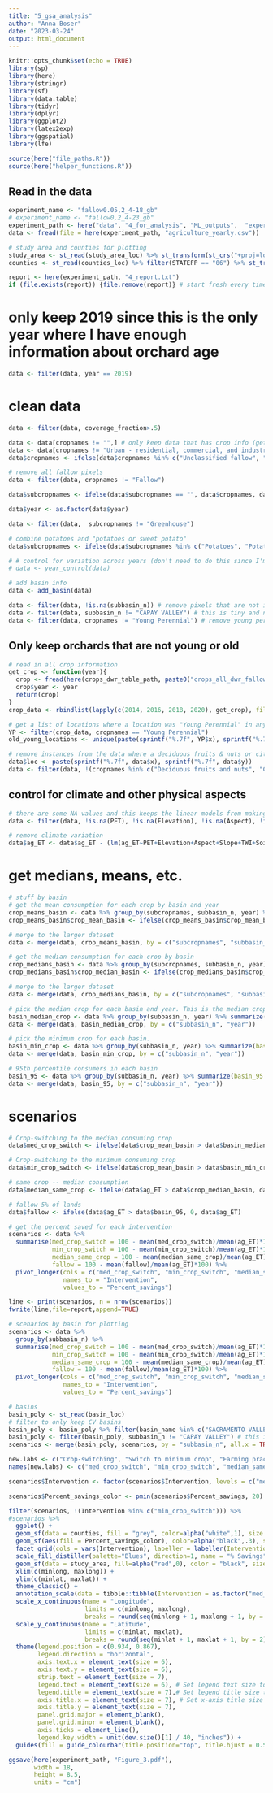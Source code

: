 ```yaml
---
title: "5_gsa_analysis"
author: "Anna Boser"
date: "2023-03-24"
output: html_document
---
```


```r
knitr::opts_chunk$set(echo = TRUE)
library(sp)
library(here)
library(stringr)
library(sf)
library(data.table)
library(tidyr)
library(dplyr)
library(ggplot2)
library(latex2exp)
library(ggspatial)
library(lfe)

source(here("file_paths.R"))
source(here("helper_functions.R"))
```

## Read in the data
```r
experiment_name <- "fallow0.05,2_4-18_gb"
# experiment_name <- "fallow0,2_4-23_gb"
experiment_path <- here("data", "4_for_analysis", "ML_outputs",  "experiments", experiment_name)
data <- fread(file = here(experiment_path, "agriculture_yearly.csv"))

# study area and counties for plotting
study_area <- st_read(study_area_loc) %>% st_transform(st_crs("+proj=longlat +datum=WGS84"))
counties <- st_read(counties_loc) %>% filter(STATEFP == "06") %>% st_transform(st_crs("+proj=longlat +datum=WGS84"))

report <- here(experiment_path, "4_report.txt")
if (file.exists(report)) {file.remove(report)} # start fresh every time you render
```

# only keep 2019 since this is the only year where I have enough information about orchard age
```r
data <- filter(data, year == 2019)
```

# clean data
```r
data <- filter(data, coverage_fraction>.5)

data <- data[cropnames != "",] # only keep data that has crop info (get rid of years without dwr data)
data <- data[cropnames != "Urban - residential, commercial, and industrial, unsegregated",] # remove urban
data$cropnames <- ifelse(data$cropnames %in% c("Unclassified fallow", "Idle"), "Fallow", data$cropnames) # rename unclassified fallow to just fallow

# remove all fallow pixels
data <- filter(data, cropnames != "Fallow")

data$subcropnames <- ifelse(data$subcropnames == "", data$cropnames, data$subcropnames)

data$year <- as.factor(data$year)

data <- filter(data,  subcropnames != "Greenhouse")

# combine potatoes and "potatoes or sweet potato"
data$subcropnames <- ifelse(data$subcropnames %in% c("Potatoes", "Potato or Sweet potato"), "Potato or Sweet potato", data$subcropnames)

# # control for variation across years (don't need to do this since I'm only looking at 2019 anyways)
# data <- year_control(data)

```

```r
# add basin info
data <- add_basin(data)

data <- filter(data, !is.na(subbasin_n)) # remove pixels that are not in a subbasin
data <- filter(data, subbasin_n != "CAPAY VALLEY") # this is tiny and not really in the CV
data <- filter(data, cropnames != "Young Perennial") # remove young perennials because you can't actually switch to these
```


## Only keep orchards that are not young or old
```r
# read in all crop information
get_crop <- function(year){
  crop <- fread(here(crops_dwr_table_path, paste0("crops_all_dwr_fallow", year, ".csv")))
  crop$year <- year
  return(crop)
}
crop_data <- rbindlist(lapply(c(2014, 2016, 2018, 2020), get_crop), fill = TRUE)

# get a list of locations where a location was "Young Perennial" in any of the other years
YP <- filter(crop_data, cropnames == "Young Perennial")
old_young_locations <- unique(paste(sprintf("%.7f", YP$x), sprintf("%.7f", YP$y)))

# remove instances from the data where a deciduous fruits & nuts or citrus & subtropical pixel was YP in any of the other years
data$loc <- paste(sprintf("%.7f", data$x), sprintf("%.7f", data$y))
data <- filter(data, !(cropnames %in% c("Deciduous fruits and nuts", "Citrus and subtropical") & loc %in% old_young_locations))
```
## control for climate and other physical aspects
```r
# there are some NA values and this keeps the linear models from making predictions, so we toss these
data <- filter(data, !is.na(PET), !is.na(Elevation), !is.na(Aspect), !is.na(Slope), !is.na(TWI), !is.na(Soil)) 

# remove climate variation
data$ag_ET <- data$ag_ET - (lm(ag_ET~PET+Elevation+Aspect+Slope+TWI+Soil, data)$fitted.values - mean(data$ag_ET))
```

# get medians, means, etc. 

```r
# stuff by basin
# get the mean consumption for each crop by basin and year
crop_means_basin <- data %>% group_by(subcropnames, subbasin_n, year) %>% summarize(crop_mean_basin = mean(ag_ET))
crop_means_basin$crop_mean_basin <- ifelse(crop_means_basin$crop_mean_basin <0, 0, crop_means_basin$crop_mean_basin)

# merge to the larger dataset
data <- merge(data, crop_means_basin, by = c("subcropnames", "subbasin_n", "year"))

# get the median consumption for each crop by basin
crop_medians_basin <- data %>% group_by(subcropnames, subbasin_n, year) %>% summarize(crop_median_basin = median(ag_ET))
crop_medians_basin$crop_median_basin <- ifelse(crop_medians_basin$crop_median_basin <0, 0, crop_medians_basin$crop_median_basin)

# merge to the larger dataset
data <- merge(data, crop_medians_basin, by = c("subcropnames", "subbasin_n", "year")) 

# pick the median crop for each basin and year. This is the median crop grown arranged by mean ag ET
basin_median_crop <- data %>% group_by(subbasin_n, year) %>% summarize(basin_median_crop = median(crop_mean_basin))
data <- merge(data, basin_median_crop, by = c("subbasin_n", "year"))

# pick the minimum crop for each basin. 
basin_min_crop <- data %>% group_by(subbasin_n, year) %>% summarize(basin_min_crop = min(crop_mean_basin))
data <- merge(data, basin_min_crop, by = c("subbasin_n", "year"))

# 95th percentile consumers in each basin
basin_95 <- data %>% group_by(subbasin_n, year) %>% summarize(basin_95 = quantile(ag_ET, probs = .95))
data <- merge(data, basin_95, by = c("subbasin_n", "year"))
```

# scenarios 
```r
# Crop-switching to the median consuming crop
data$med_crop_switch <- ifelse(data$crop_mean_basin > data$basin_median_crop, data$basin_median_crop, data$crop_mean_basin)

# Crop-switching to the minimum consuming crop
data$min_crop_switch <- ifelse(data$crop_mean_basin > data$basin_min_crop, data$basin_min_crop, data$crop_mean_basin)

# same crop -- median consumption
data$median_same_crop <- ifelse(data$ag_ET > data$crop_median_basin, data$crop_median_basin, data$ag_ET)

# fallow 5% of lands
data$fallow <- ifelse(data$ag_ET > data$basin_95, 0, data$ag_ET)
```

```r
# get the percent saved for each intervention
scenarios <- data %>% 
  summarise(med_crop_switch = 100 - mean(med_crop_switch)/mean(ag_ET)*100, 
            min_crop_switch = 100 - mean(min_crop_switch)/mean(ag_ET)*100, 
            median_same_crop = 100 - mean(median_same_crop)/mean(ag_ET)*100, 
            fallow = 100 - mean(fallow)/mean(ag_ET)*100) %>%
  pivot_longer(cols = c("med_crop_switch", "min_crop_switch", "median_same_crop", "fallow"), 
               names_to = "Intervention", 
               values_to = "Percent_savings")

line <- print(scenarios, n = nrow(scenarios))
fwrite(line,file=report,append=TRUE)

# scenarios by basin for plotting
scenarios <- data %>% 
  group_by(subbasin_n) %>% 
  summarise(med_crop_switch = 100 - mean(med_crop_switch)/mean(ag_ET)*100, 
            min_crop_switch = 100 - mean(min_crop_switch)/mean(ag_ET)*100, 
            median_same_crop = 100 - mean(median_same_crop)/mean(ag_ET)*100, 
            fallow = 100 - mean(fallow)/mean(ag_ET)*100) %>%
  pivot_longer(cols = c("med_crop_switch", "min_crop_switch", "median_same_crop", "fallow"), 
               names_to = "Intervention", 
               values_to = "Percent_savings")

# basins 
basin_poly <- st_read(basin_loc) 
# filter to only keep CV basins
basin_poly <- basin_poly %>% filter(basin_name %in% c("SACRAMENTO VALLEY", "SAN JOAQUIN VALLEY"))
basin_poly <- filter(basin_poly, subbasin_n != "CAPAY VALLEY") # this is tiny and not really in the CV
scenarios <- merge(basin_poly, scenarios, by = "subbasin_n", all.x = TRUE)
```

```r

new.labs <- c("Crop-switching", "Switch to minimum crop", "Farming practices", "Fallowing 5%")
names(new.labs) <- c("med_crop_switch", "min_crop_switch", "median_same_crop", "fallow")

scenarios$Intervention <- factor(scenarios$Intervention, levels = c("med_crop_switch", "min_crop_switch", "median_same_crop", "fallow"))

scenarios$Percent_savings_color <- pmin(scenarios$Percent_savings, 20)

filter(scenarios, !(Intervention %in% c("min_crop_switch"))) %>% 
#scenarios %>%
  ggplot() + 
  geom_sf(data = counties, fill = "grey", color=alpha("white",1), size = .2) + 
  geom_sf(aes(fill = Percent_savings_color), color=alpha("black",.3), size = .2) + 
  facet_grid(cols = vars(Intervention), labeller = labeller(Intervention = new.labs)) +
  scale_fill_distiller(palette="Blues", direction=1, name = "% Savings", labels = c("0", "5", "10", "15", ">20"), breaks = seq(0, 20, by = 5)) + 
  geom_sf(data = study_area, fill=alpha("red",0), color = "black", size = .2) + 
  xlim(c(minlong, maxlong)) + 
  ylim(c(minlat, maxlat)) + 
  theme_classic() +
  annotation_scale(data = tibble::tibble(Intervention = as.factor("med_crop_switch")), text_cex=.6, height=unit(0.2, "cm")) +
  scale_x_continuous(name = "Longitude", 
                     limits = c(minlong, maxlong),
                     breaks = round(seq(minlong + 1, maxlong + 1, by = 3))) + 
  scale_y_continuous(name = "Latitude", 
                     limits = c(minlat, maxlat),
                     breaks = round(seq(minlat + 1, maxlat + 1, by = 2))) + 
  theme(legend.position = c(0.934, 0.867), 
        legend.direction = "horizontal",
        axis.text.x = element_text(size = 6),
        axis.text.y = element_text(size = 6),
        strip.text = element_text(size = 7),
        legend.text = element_text(size = 6), # Set legend text size to 7pt
        legend.title = element_text(size = 7),# Set legend title size to 7pt
        axis.title.x = element_text(size = 7), # Set x-axis title size to 7pt
        axis.title.y = element_text(size = 7),
        panel.grid.major = element_blank(),
        panel.grid.minor = element_blank(),
        axis.ticks = element_line(), 
        legend.key.width = unit(dev.size()[1] / 40, "inches")) + 
  guides(fill = guide_colourbar(title.position="top", title.hjust = 0.5, override.aes = list(size = 0.5))) 

ggsave(here(experiment_path, "Figure_3.pdf"), 
       width = 18,
       height = 8.5,
       units = "cm")
```

